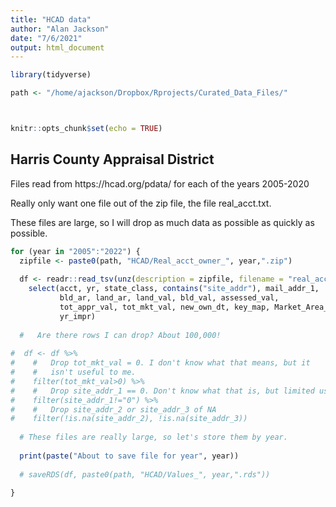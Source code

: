 ```yaml
---
title: "HCAD data"
author: "Alan Jackson"
date: "7/6/2021"
output: html_document
---
```


```r
library(tidyverse)

path <- "/home/ajackson/Dropbox/Rprojects/Curated_Data_Files/"



knitr::opts_chunk$set(echo = TRUE)
```

## Harris County Appraisal District

Files read from https://hcad.org/pdata/ for each of the years 2005-2020

Really only want one file out of the zip file, the file real_acct.txt.

These files are large, so I will drop as much data as possible as 
quickly as possible.


```r

for (year in "2005":"2022") {
  zipfile <- paste0(path, "HCAD/Real_acct_owner_", year,".zip")
  
  df <- readr::read_tsv(unz(description = zipfile, filename = "real_acct.txt"), col_names = TRUE, col_types = strrep("c", 71)) %>% 
    select(acct, yr, state_class, contains("site_addr"), mail_addr_1, 
           bld_ar, land_ar, land_val, bld_val, assessed_val, 
           tot_appr_val, tot_mkt_val, new_own_dt, key_map, Market_Area_1_Dscr,
           yr_impr)
  
  #   Are there rows I can drop? About 100,000!
  
#  df <- df %>% 
#    #   Drop tot_mkt_val = 0. I don't know what that means, but it 
#    #   isn't useful to me.
#    filter(tot_mkt_val>0) %>% 
#    #   Drop site_addr_1 == 0. Don't know what that is, but limited usefulness.
#    filter(site_addr_1!="0") %>% 
#    #   Drop site_addr_2 or site_addr_3 of NA
#    filter(!is.na(site_addr_2), !is.na(site_addr_3))
  
  # These files are really large, so let's store them by year.
  
  print(paste("About to save file for year", year))
  
  # saveRDS(df, paste0(path, "HCAD/Values_", year,".rds"))

}


```


